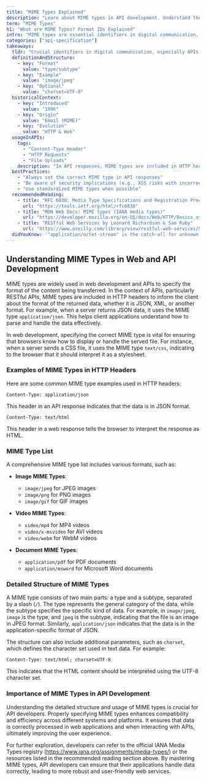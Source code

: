 ```yaml
---
title: "MIME Types Explained"
description: "Learn about MIME types in API development. Understand their role in defining file formats like images and PDFs. Explore our glossary for more insights."
term: "MIME Types"
h1: "What are MIME Types? Format IDs Explained"
intro: "MIME types are essential identifiers in digital communication, specifying the nature and format of data. They play a crucial role in web development and API interactions, ensuring that information is correctly interpreted and displayed across various platforms and applications."
categories: ["api-specification"]
takeaways:
  tldr: "Crucial identifiers in digital communication, especially APIs. They specify data format, ensuring correct interpretation and interoperability."
  definitionAndStructure:
    - key: "Format"
      value: "type/subtype"
    - key: "Example"
      value: "image/jpeg"
    - key: "Optional"
      value: "charset=UTF-8"
  historicalContext:
    - key: "Introduced"
      value: "1996"
    - key: "Origin"
      value: "Email (MIME)"
    - key: "Evolution"
      value: "HTTP & Web"
  usageInAPIs:
    tags:
      - "Content-Type Header"
      - "HTTP Requests"
      - "File Uploads"
    description: "In API responses, MIME types are included in HTTP headers (e.g., 'Content-Type: application/json') to inform clients about the data format."
  bestPractices:
    - "Always set the correct MIME type in API responses"
    - "Be aware of security implications (e.g., XSS risks with incorrect MIME types)"
    - "Use standardized MIME types when possible"
  recommendedReading:
    - title: "RFC 6838: Media Type Specifications and Registration Procedures"
      url: "https://tools.ietf.org/html/rfc6838"
    - title: "MDN Web Docs: MIME types (IANA media types)"
      url: "https://developer.mozilla.org/en-US/docs/Web/HTTP/Basics_of_HTTP/MIME_types"
    - title: "RESTful Web Services by Leonard Richardson & Sam Ruby"
      url: "https://www.oreilly.com/library/view/restful-web-services/9780596529260/"
  didYouKnow: '"application/octet-stream" is the catch-all for unknown binary files.'
---
```


## Understanding MIME Types in Web and API Development

MIME types are widely used in web development and APIs to specify the format of the content being transferred. In the context of APIs, particularly RESTful APIs, MIME types are included in HTTP headers to inform the client about the format of the returned data, whether it is JSON, XML, or another format. For example, when a server returns JSON data, it uses the MIME type `application/json`. This helps client applications understand how to parse and handle the data effectively.

In web development, specifying the correct MIME type is vital for ensuring that browsers know how to display or handle the served file. For instance, when a server sends a CSS file, it uses the MIME type `text/css`, indicating to the browser that it should interpret it as a stylesheet.

### Examples of MIME Types in HTTP Headers

Here are some common MIME type examples used in HTTP headers:

```http
Content-Type: application/json
```
This header in an API response indicates that the data is in JSON format.

```http
Content-Type: text/html
```
This header in a web response tells the browser to interpret the response as HTML.

### MIME Type List

A comprehensive MIME type list includes various formats, such as:

- **Image MIME Types**: 
  - `image/jpeg` for JPEG images
  - `image/png` for PNG images
  - `image/gif` for GIF images

- **Video MIME Types**: 
  - `video/mp4` for MP4 videos
  - `video/x-msvideo` for AVI videos
  - `video/webm` for WebM videos

- **Document MIME Types**: 
  - `application/pdf` for PDF documents
  - `application/msword` for Microsoft Word documents

### Detailed Structure of MIME Types

A MIME type consists of two main parts: a type and a subtype, separated by a slash (`/`). The type represents the general category of the data, while the subtype specifies the specific kind of data. For example, in `image/jpeg`, `image` is the type, and `jpeg` is the subtype, indicating that the file is an image in JPEG format. Similarly, `application/json` indicates that the data is in the application-specific format of JSON.

The structure can also include additional parameters, such as `charset`, which defines the character set used in text data. For example:

```http
Content-Type: text/html; charset=UTF-8
```
This indicates that the HTML content should be interpreted using the UTF-8 character set.

### Importance of MIME Types in API Development

Understanding the detailed structure and usage of MIME types is crucial for API developers. Properly specifying MIME types enhances compatibility and efficiency across different systems and platforms. It ensures that data is correctly processed in web applications and when interacting with APIs, ultimately improving the user experience.

For further exploration, developers can refer to the official IANA Media Types registry (https://www.iana.org/assignments/media-types/) or the resources listed in the recommended reading section above.
By mastering MIME types, API developers can ensure that their applications handle data correctly, leading to more robust and user-friendly web services.

